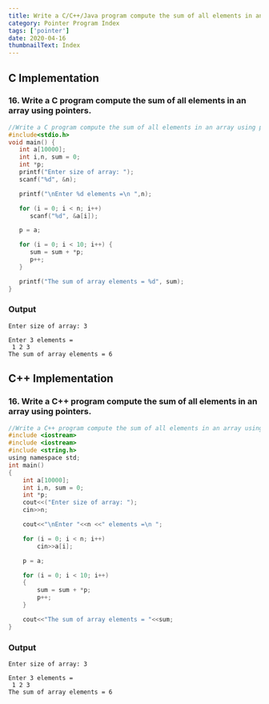 ```yaml
---
title: Write a C/C++/Java program compute the sum of all elements in an array using pointers.
category: Pointer Program Index
tags: ['pointer']
date: 2020-04-16
thumbnailText: Index
---
```


## C Implementation
### 16. Write a C program compute the sum of all elements in an array using pointers.
```c
//Write a C program compute the sum of all elements in an array using pointers.
#include<stdio.h>
void main() {
   int a[10000];
   int i,n, sum = 0;
   int *p;
   printf("Enter size of array: ");
   scanf("%d", &n);

   printf("\nEnter %d elements =\n ",n);

   for (i = 0; i < n; i++)
      scanf("%d", &a[i]);

   p = a;

   for (i = 0; i < 10; i++) {
      sum = sum + *p;
      p++;
   }

   printf("The sum of array elements = %d", sum);
}
```
### Output
```
Enter size of array: 3

Enter 3 elements =
 1 2 3
The sum of array elements = 6
```
## C++ Implementation
### 16. Write a C++ program compute the sum of all elements in an array using pointers.
```c
//Write a C++ program compute the sum of all elements in an array using pointers.
#include <iostream>
#include <iostream>
#include <string.h>
using namespace std;
int main()
{
    int a[10000];
    int i,n, sum = 0;
    int *p;
    cout<<("Enter size of array: ");
    cin>>n;

    cout<<"\nEnter "<<n <<" elements =\n ";

    for (i = 0; i < n; i++)
        cin>>a[i];

    p = a;

    for (i = 0; i < 10; i++)
    {
        sum = sum + *p;
        p++;
    }

    cout<<"The sum of array elements = "<<sum;
}
```
### Output
```
Enter size of array: 3

Enter 3 elements =
 1 2 3
The sum of array elements = 6
```
